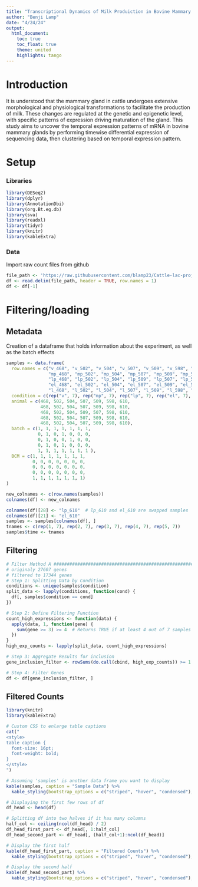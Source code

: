 ```yaml
---
title: "Transcriptional Dynamics of Milk Produiction in Bovine Mammary Glands"
author: "Benji Lamp"
date: "4/24/24"
output: 
  html_document: 
    toc: true
    toc_float: true
    theme: united
    highlights: tango
---
```


# Introduction
It is understood that the mammary gland in cattle undergoes extensive morphological and physiological transformations to facilitate the production of milk. These changes are regulated at the genetic and epigenetic level, with specific patterns of expression driving maturation of the gland. This study aims to uncover the temporal expression patterns of mRNA in bovine mammary glands by performing timewise differential expression of sequencing data, then clustering based on temporal expression pattern.

# Setup {.tabset}

### Libraries
```r
library(DESeq2)
library(dplyr)
library(AnnotationDbi)
library(org.Bt.eg.db)
library(sva)
library(readxl)
library(tidyr)
library(knitr)
library(kableExtra)
```

### Data
Import raw count files from github
```r
file_path <- 'https://raw.githubusercontent.com/blamp23/Cattle-lac-proj/main/Raw_data/Raw_Cattle_Counts.tabular'
df <- read.delim(file_path, header = TRUE, row.names = 1)
df <- df[-1]
```


# Filtering/loading {.tabset}

## Metadata
Creation of a dataframe that holds information about the experiment, as well as the batch effects
```r
samples <- data.frame(
  row.names = c("v_468", "v_502", "v_504", "v_507", "v_509", "v_598", "v_610", 
                "mp_468", "mp_502", "mp_504", "mp_507", "mp_509", "mp_598", "mp_610",
                "lp_468", "lp_502", "lp_504", "lp_509", "lp_507", "lp_598", "lp_610",
                "el_468", "el_502", "el_504", "el_507", "el_509", "el_598", "el_610",
                "l_468", "l_502", "l_504", "l_507", "l_509", "l_598", "l_610"),
  condition = c(rep("v", 7), rep("mp", 7), rep("lp", 7), rep("el", 7), rep("l", 7)),
  animal = c(468, 502, 504, 507, 509, 598, 610,
             468, 502, 504, 507, 509, 598, 610,
             468, 502, 504, 509, 507, 598, 610,
             468, 502, 504, 507, 509, 598, 610,
             468, 502, 504, 507, 509, 598, 610),
  batch = c(1, 1, 1, 1, 1, 1, 1, 
            0, 1, 0, 1, 0, 0, 0,
            0, 1, 0, 0, 1, 0, 0,
            0, 1, 0, 1, 0, 0, 0, 
            1, 1, 1, 1, 1, 1, 1 ),
  BCM = c(1, 1, 1, 1, 1, 1, 1,
          0, 0, 0, 0, 0, 0, 0,
          0, 0, 0, 0, 0, 0, 0,
          0, 0, 0, 0, 0, 0, 0,
          1, 1, 1, 1, 1, 1, 1)
)

new_colnames <- c(row.names(samples))
colnames(df) <- new_colnames

colnames(df)[28] <- "lp_610"  # lp_610 and el_610 are swapped samples
colnames(df)[21] <- "el_610"
samples <- samples[colnames(df), ]
tnames <- c(rep(1, 7), rep(2, 7), rep(3, 7), rep(4, 7), rep(5, 7))
samples$time <- tnames
```

## Filtering
```r
# Filter Method A ##############################################################
# originaly 27607 genes
# filtered to 17344 genes
# Step 1: Splitting Data by Condition
conditions <- unique(samples$condition)
split_data <- lapply(conditions, function(cond) {
  df[, samples$condition == cond]
})

# Step 2: Define Filtering Function
count_high_expressions <- function(data) {
  apply(data, 1, function(gene) {
    sum(gene >= 3) >= 4  # Returns TRUE if at least 4 out of 7 samples have counts ≥ 3
  })
}
high_exp_counts <- lapply(split_data, count_high_expressions)

# Step 3: Aggregate Results for inclusion
gene_inclusion_filter <- rowSums(do.call(cbind, high_exp_counts)) >= 1 # If 1/5 timepoints meet crit, gene is included

# Step 4: Filter Genes
df <- df[gene_inclusion_filter, ]
```

## Filtered Counts
```r
library(knitr)
library(kableExtra)

# Custom CSS to enlarge table captions
cat("
<style>
table caption {
  font-size: 16pt;
  font-weight: bold;
}
</style>
")

# Assuming 'samples' is another data frame you want to display
kable(samples, caption = "Sample Data") %>%
  kable_styling(bootstrap_options = c("striped", "hover", "condensed"), full_width = FALSE)

# Displaying the first few rows of df
df_head <- head(df)

# Splitting df into two halves if it has many columns
half_col <- ceiling(ncol(df_head) / 2)
df_head_first_part <- df_head[, 1:half_col]
df_head_second_part <- df_head[, (half_col+1):ncol(df_head)]

# Display the first half
kable(df_head_first_part, caption = "Filtered Counts") %>%
  kable_styling(bootstrap_options = c("striped", "hover", "condensed"), full_width = FALSE)

# Display the second half
kable(df_head_second_part) %>%
  kable_styling(bootstrap_options = c("striped", "hover", "condensed"), full_width = FALSE)
```













